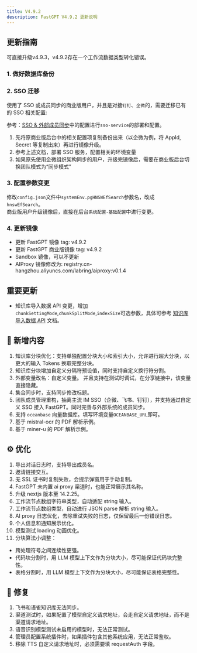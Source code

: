 ```yaml
---
title: V4.9.2
description: FastGPT V4.9.2 更新说明
---
```

## 更新指南

可直接升级v4.9.3，v4.9.2存在一个工作流数据类型转化错误。

### 1. 做好数据库备份

### 2. SSO 迁移

使用了 SSO 或成员同步的商业版用户，并且是对接`钉钉`、`企微`的，需要迁移已有的 SSO 相关配置: 

参考：[SSO & 外部成员同步](/docs/introduction/guide/admin/sso)中的配置进行`sso-service`的部署和配置。

1. 先将原商业版后台中的相关配置项复制备份出来（以企微为例，将 AppId, Secret 等复制出来）再进行镜像升级。
2. 参考上述文档，部署 SSO 服务，配置相关的环境变量
3. 如果原先使用企微组织架构同步的用户，升级完镜像后，需要在商业版后台切换团队模式为“同步模式”

### 3. 配置参数变更

修改`config.json`文件中`systemEnv.pgHNSWEfSearch`参数名，改成`hnswEfSearch`。  
商业版用户升级镜像后，直接在后台`系统配置-基础配置`中进行变更。

### 4. 更新镜像

- 更新 FastGPT 镜像 tag: v4.9.2
- 更新 FastGPT 商业版镜像 tag: v4.9.2
- Sandbox 镜像，可以不更新
- AIProxy 镜像修改为: registry.cn-hangzhou.aliyuncs.com/labring/aiproxy:v0.1.4

## 重要更新

- 知识库导入数据 API 变更，增加`chunkSettingMode`,`chunkSplitMode`,`indexSize`可选参数，具体可参考 [知识库导入数据 API](/docs/development/openapi/dataset) 文档。

## 🚀 新增内容

1. 知识库分块优化：支持单独配置分块大小和索引大小，允许进行超大分块，以更大的输入 Tokens 换取完整分块。
2. 知识库分块增加自定义分隔符预设值，同时支持自定义换行符分割。
3. 外部变量改名：自定义变量。 并且支持在测试时调试，在分享链接中，该变量直接隐藏。
4. 集合同步时，支持同步修改标题。
5. 团队成员管理重构，抽离主流 IM SSO（企微、飞书、钉钉），并支持通过自定义 SSO 接入 FastGPT。同时完善与外部系统的成员同步。 
6. 支持 `oceanbase` 向量数据库。填写环境变量`OCEANBASE_URL`即可。
7. 基于 mistral-ocr 的 PDF 解析示例。
8. 基于 miner-u 的 PDF 解析示例。

## ⚙️ 优化

1. 导出对话日志时，支持导出成员名。
2. 邀请链接交互。
3. 无 SSL 证书时复制失败，会提示弹窗用于手动复制。
4. FastGPT 未内置 ai proxy 渠道时，也能正常展示其名称。
5. 升级 nextjs 版本至 14.2.25。
6. 工作流节点数组字符串类型，自动适配 string 输入。
7. 工作流节点数组类型，自动进行 JSON parse 解析 string 输入。
8. AI proxy 日志优化，去除重试失败的日志，仅保留最后一份错误日志。
9. 个人信息和通知展示优化。
10. 模型测试 loading 动画优化。
11. 分块算法小调整：  
  * 跨处理符号之间连续性更强。  
  * 代码块分割时，用 LLM 模型上下文作为分块大小，尽可能保证代码块完整性。
  * 表格分割时，用 LLM 模型上下文作为分块大小，尽可能保证表格完整性。

## 🐛 修复

1. 飞书和语雀知识库无法同步。
2. 渠道测试时，如果配置了模型自定义请求地址，会走自定义请求地址，而不是渠道请求地址。
3. 语音识别模型测试未启用的模型时，无法正常测试。
4. 管理员配置系统插件时，如果插件包含其他系统应用，无法正常鉴权。
5. 移除 TTS 自定义请求地址时，必须需要填 requestAuth 字段。
